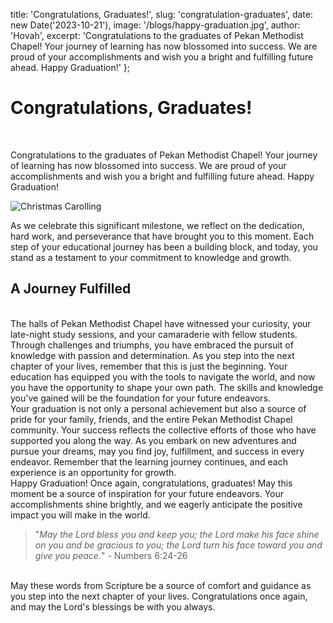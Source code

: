   title: 'Congratulations, Graduates!',
  slug: 'congratulation-graduates',
  date: new Date('2023-10-21'),
  image: '/blogs/happy-graduation.jpg',
  author: 'Hovah',
  excerpt: 'Congratulations to the graduates of Pekan Methodist Chapel! Your journey of learning has now blossomed into success. We are proud of your accomplishments and wish you a bright and fulfilling future ahead. Happy Graduation!'
};


<h1 className="font-bold"> Congratulations, Graduates! </h1>

<br />

Congratulations to the graduates of Pekan Methodist Chapel! Your journey of learning has now blossomed into success. We are proud of your accomplishments and wish you a bright and fulfilling future ahead. Happy Graduation!
<br />

<div style={{ textAlign: 'center' }}>
  <img src="/blogs/happy-graduation.jpg" alt="Christmas Carolling"  className="mx-auto block"/>
</div>

As we celebrate this significant milestone, we reflect on the dedication, hard work, and perseverance that have brought you to this moment. Each step of your educational journey has been a building block, and today, you stand as a testament to your commitment to knowledge and growth.
<br />
<h2 className="font-bold">A Journey Fulfilled </h2>
<br />
The halls of Pekan Methodist Chapel have witnessed your curiosity, your late-night study sessions, and your camaraderie with fellow students. Through challenges and triumphs, you have embraced the pursuit of knowledge with passion and determination. As you step into the next chapter of your lives, remember that this is just the beginning. Your education has equipped you with the tools to navigate the world, and now you have the opportunity to shape your own path. The skills and knowledge you've gained will be the foundation for your future endeavors.
<br />
Your graduation is not only a personal achievement but also a source of pride for your family, friends, and the entire Pekan Methodist Chapel community. Your success reflects the collective efforts of those who have supported you along the way. As you embark on new adventures and pursue your dreams, may you find joy, fulfillment, and success in every endeavor. Remember that the learning journey continues, and each experience is an opportunity for growth.
<br />
Happy Graduation! Once again, congratulations, graduates! May this moment be a source of inspiration for your future endeavors. Your accomplishments shine brightly, and we eagerly anticipate the positive impact you will make in the world.
<br />

> "*May the Lord bless you and keep you; the Lord make his face shine on you and be gracious to you; the Lord turn his face toward you and give you peace.*" - Numbers 6:24-26 
<br />
May these words from Scripture be a source of comfort and guidance as you step into the next chapter of your lives. Congratulations once again, and may the Lord's blessings be with you always.